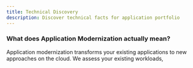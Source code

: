 ```yaml
---
title: Technical Discovery
description: Discover technical facts for application portfolio
---
```



### What does Application Modernization actually mean?

Application modernization transforms your existing applications to new approaches on the cloud. We assess your existing workloads,